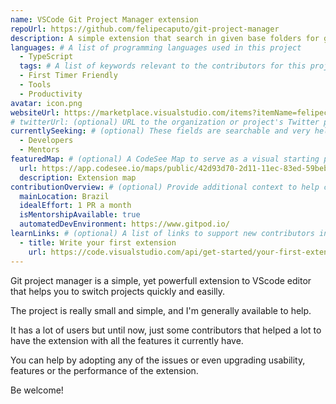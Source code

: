 ```yaml
---
name: VSCode Git Project Manager extension
repoUrl: https://github.com/felipecaputo/git-project-manager
description: A simple extension that search in given base folders for git repositories and list them to easilly and quickly switch between them in VSCode editor
languages: # A list of programming languages used in this project
  - TypeScript
  tags: # A list of keywords relevant to the contributors for this project
  - First Timer Friendly
  - Tools
  - Productivity
avatar: icon.png
websiteUrl: https://marketplace.visualstudio.com/items?itemName=felipecaputo.git-project-manager
# twitterUrl: (optional) URL to the organization or project's Twitter page
currentlySeeking: # (optional) These fields are searchable and very helpful for contributors to match well with your project
  - Developers
  - Mentors
featuredMap: # (optional) A CodeSee Map to serve as a visual starting point for contributors
  url: https://app.codesee.io/maps/public/42d93d70-2d11-11ec-83ed-59bebf71da1a
  description: Extension map
contributionOverview: # (optional) Provide additional context to help contributors match well with your project
  mainLocation: Brazil
  idealEffort: 1 PR a month
  isMentorshipAvailable: true
  automatedDevEnvironment: https://www.gitpod.io/
learnLinks: # (optional) A list of links to support new contributors in learning about your project and tech stack and culture / community
  - title: Write your first extension
    url: https://code.visualstudio.com/api/get-started/your-first-extension
---
```


<!-- Divide your content into sections using our handy shortcodes. Each section is optional -->

<Overview>

Git project manager is a simple, yet powerfull extension to VScode editor that helps you to switch projects quickly and easilly.

</Overview>

<Contributing>

The project is really small and simple, and I'm generally available to help. 

It has a lot of users but until now, just some contributors that helped a lot to have the extension
with all the features it currently have.

You can help by adopting any of the issues or even upgrading usability, features or the performance of the extension.

Be welcome!

</Contributing>